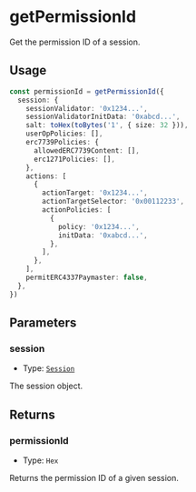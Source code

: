 # getPermissionId

Get the permission ID of a session.

## Usage

```typescript copy
const permissionId = getPermissionId({
  session: {
    sessionValidator: '0x1234...',
    sessionValidatorInitData: '0xabcd...',
    salt: toHex(toBytes('1', { size: 32 })),
    userOpPolicies: [],
    erc7739Policies: {
      allowedERC7739Content: [],
      erc1271Policies: [],
    },
    actions: [
      {
        actionTarget: '0x1234...',
        actionTargetSelector: '0x00112233',
        actionPolicies: [
          {
            policy: '0x1234...',
            initData: '0xabcd...',
          },
        ],
      },
    ],
    permitERC4337Paymaster: false,
  },
})
```

## Parameters

### session

- Type: [`Session`](/module-sdk/glossary/types#session)

The session object.

## Returns

### permissionId

- Type: `Hex`

Returns the permission ID of a given session.
